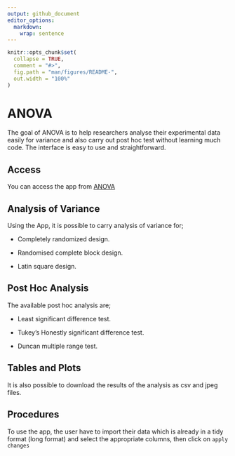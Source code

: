 ```yaml
---
output: github_document
editor_options: 
  markdown: 
    wrap: sentence
---
```


<!-- README.md is generated from README.Rmd. Please edit that file -->

```r
knitr::opts_chunk$set(
  collapse = TRUE,
  comment = "#>",
  fig.path = "man/figures/README-",
  out.width = "100%"
)
```

# ANOVA

The goal of ANOVA is to help researchers analyse their experimental data easily for variance and also carry out post hoc test without learning much code.
The interface is easy to use and straightforward.

## Access

You can access the app from [ANOVA](https://blessing-oladoja.shinyapps.io/ANOVA/)

## Analysis of Variance

Using the App, it is possible to carry analysis of variance for;

-   Completely randomized design.

-   Randomised complete block design.

-   Latin square design.

## Post Hoc Analysis

The available post hoc analysis are;

-   Least significant difference test.

-   Tukey's Honestly significant difference test.

-   Duncan multiple range test.

## Tables and Plots

It is also possible to download the results of the analysis as csv and jpeg files.

## Procedures

To use the app, the user have to import their data which is already in a tidy format (long format) and select the appropriate columns, then click on `apply changes`
